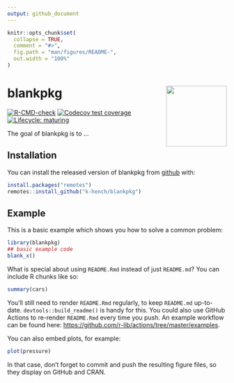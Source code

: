 ```yaml
---
output: github_document
---
```


<!-- README.md is generated from README.Rmd. Please edit that file -->

```r
knitr::opts_chunk$set(
  collapse = TRUE,
  comment = "#>",
  fig.path = "man/figures/README-",
  out.width = "100%"
)
```

# blankpkg <img src='man/figures/logo.png' align='right' height='139' />

<!-- badges: start -->
[![R-CMD-check](https://github.com/k-hench/blankpkg/workflows/R-CMD-check/badge.svg)](https://github.com/k-hench/blankpkg/actions)
[![Codecov test coverage](https://codecov.io/gh/k-hench/blankpkg/branch/master/graph/badge.svg)](https://codecov.io/gh/k-hench/blankpkg?branch=master)
[![Lifecycle: maturing](https://img.shields.io/badge/lifecycle-experimental-orange.svg)](https://lifecycle.r-lib.org/articles/stages.html#experimental)
<!-- badges: end -->

The goal of blankpkg is to ...

## Installation

You can install the released version of blankpkg from [github](https://github.com/k-hench/blankpkg) with:

``` r
install.packages("remotes")
remotes::install_github("k-hench/blankpkg")
```

## Example

This is a basic example which shows you how to solve a common problem:

```r
library(blankpkg)
## basic example code
blank_x()
```

What is special about using `README.Rmd` instead of just `README.md`? You can include R chunks like so:

```r
summary(cars)
```

You'll still need to render `README.Rmd` regularly, to keep `README.md` up-to-date. `devtools::build_readme()` is handy for this. You could also use GitHub Actions to re-render `README.Rmd` every time you push. An example workflow can be found here: <https://github.com/r-lib/actions/tree/master/examples>.

You can also embed plots, for example:

```r
plot(pressure)
```

In that case, don't forget to commit and push the resulting figure files, so they display on GitHub and CRAN.
